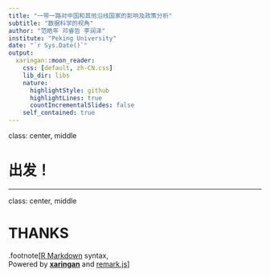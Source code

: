 ```yaml
---
title: "一带一路对中国和其他沿线国家的影响及政策分析"
subtitle: "数据科学的视角"
author: "范皓年 邓睿哲 李润泽"
institute: "Peking University"
date: "`r Sys.Date()`"
output:
  xaringan::moon_reader:
    css: [default, zh-CN.css]
    lib_dir: libs
    nature:
      highlightStyle: github
      highlightLines: true
      countIncrementalSlides: false
    self_contained: true
---
```

class: center, middle

# 出发！

---
class: center, middle

# THANKS

.footnote[[R Markdown](https://rmarkdown.rstudio.com) syntax,<br />Powered by [**xaringan**](https://github.com/yihui/xaringan) and [remark.js](https://remarkjs.com)]
